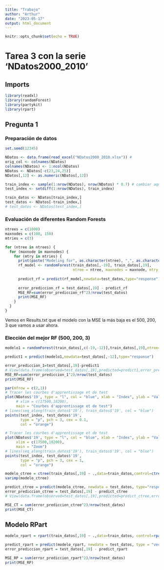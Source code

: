 ```yaml
---
title: "Trabajo"
author: "Arthur"
date: "2023-05-17"
output: html_document
---
```


```r
knitr::opts_chunk$set(echo = TRUE)
```

# Tarea 3 con la serie 'NDatos2000_2010'

## Imports

```r
library(readxl)
library(randomForest)
library(partykit)
library(rpart)

```

## Pregunta 1

### Preparación de datos

```r
set.seed(12345)

NDatos <- data.frame(read_excel("NDatos2000_2010.xlsx")) # 
orig_col <- colnames(NDatos)
colnames(NDatos) <- 1:ncol(NDatos)
NDatos <- NDatos[-c(23,24,25)]
NDatos[,12] <- as.numeric(NDatos[,12])

train_index <- sample(1:nrow(NDatos), nrow(NDatos) * 0.7) # cambiar aqui el split train/test
test_index <- setdiff(1:nrow(NDatos), train_index)

train_datos <- NDatos[train_index,]
test_datos <- NDatos[-train_index,]
# test_datos <- NDatos[test_index,]

```
### Evaluación de diferentes Random Forests

```r

ntrees = c(1000)
maxnodes = c(100, 150)
mtries = c(3)

for (ntree in ntrees) {
  for (maxnode in maxnodes) {
    for (mtry in mtries) {
      print(paste("Modeling for", as.character(ntree), ",", as.character(maxnode), ",", as.character(mtry)))
      rf_model <- randomForest(train_datos[,-19], train_datos[,19], 
                               ntree = ntree, maxnodes = maxnode, mtry = mtry, importance=TRUE)
      
      predict_rf = predict(rf_model,newdata=test_datos,type="response")
      
      error_prediccion_rf = test_datos[,19] - predict_rf
      MSE_RF=sum(error_prediccion_rf^2)/nrow(test_datos)
      print(MSE_RF)
    }
  }
}


```

Vemos en Results.txt que el modelo con la MSE la más baja es el 500, 200, 3 
que vamos a usar ahora.


### Elección del mejor RF (500, 200, 3)

```r
modelo1 = randomForest(train_datos[,c(-19,-12)],train_datos[,19],ntree=500,maxnodes=200, mtry=3, importance=TRUE)

predict1 = predict(modelo1,newdata=test_datos[,-12],type="response")

error_prediccion_1=test_datos[,19]-predict1
# View(data.frame(observed=test_datos[,19],predicted=predict1,error_prediccion_1))
MSE_RF=sum(error_prediccion_1^2)/nrow(test_datos)
print(MSE_RF)

```

```r
par(mfrow = c(2,1))
# Tracer les courbes d'apprentissage et de test
plot(NDatos$'19', type = "l", col = "blue", xlab = "Index", ylab = "Valeur", 
     # xlim = c(17500,18200),
     main = "Courbes d'apprentissage et de test")
# lines(seq_along(train_datos$'19'), train_datos$'19', col = "blue")
points(test_index, test_datos$'19', 
       type = "p", pch = 3, cex = 0.1,
       col = "orange")

# Tracer les courbes d'apprentissage et de test
plot(NDatos$'19', type = "l", col = "blue", xlab = "Index", ylab = "Valeur", 
     xlim = c(17500,18200),
     main = "Zoom")
# lines(seq_along(train_datos$'19'), train_datos$'19', col = "blue")
points(test_index, test_datos$'19', 
       type = "p", pch = 3, cex = 1,
       col = "orange")

```


```r
modelo_ctree = ctree(train_datos[,19] ~ .,data=train_datos,control=ctree_control(maxdepth=8))
varimp(modelo_ctree)

predict_ctree = predict(modelo_ctree, newdata = test_datos, type="response")
error_prediccion_ctree = test_datos[,19] - predict_ctree
# View(data.frame(observed=test_datos[,19],predicted=predict_ctree,error=error_prediccion_ctree))

MSE_CT = sum(error_prediccion_ctree^2)/nrow(test_datos)
print(MSE_CT)

```
## Modelo RPart

```r
modelo_rpart = rpart(train_datos[,19] ~ .,data=train_datos, control=rpart.control(cp=0.04))

predict_rpart = predict(modelo_rpart, newdata = test_datos, type = "vector")
error_prediccion_rpart = test_datos[,19] - predict_rpart

MSE_RP = sum(error_prediccion_rpart^2)/nrow(test_datos)
print(MSE_RP)

```


